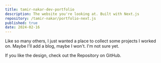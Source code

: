 ```yaml
---
title: tamir-nakar-dev-portfolio
description: The website you're looking at. Built with Next.js
repository: /tamir-nakar/portfolio-next.js
published: true
date: 2024-02-16
---
```



Like so many others, I just wanted a place to collect some projects I worked on. Maybe I'll add a blog, maybe I won't. I'm not sure yet.

If you like the design, check out the Repository on GitHub.

